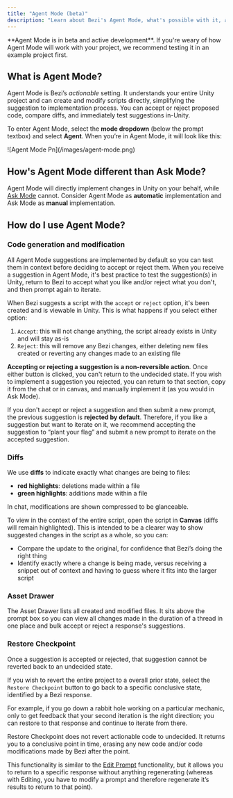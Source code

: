 ```yaml
---
title: "Agent Mode (beta)"
description: "Learn about Bezi's Agent Mode, what's possible with it, and how it differs from Ask Mode."
---
```


<Warning>
  **Agent Mode is in beta and active development**. If you're weary of how Agent Mode will work with your project, we recommend testing it in an example project first.
</Warning>

## What is Agent Mode?

Agent Mode is Bezi’s _actionable_ setting. It understands your entire Unity project and can create and modify scripts directly, simplifying the suggestion to implementation process. You can accept or reject proposed code, compare diffs, and immediately test suggestions in-Unity.

To enter Agent Mode, select the **mode dropdown** (below the prompt textbox) and select **Agent**. When you’re in Agent Mode, it will look like this:

<Frame>
  ![Agent Mode Pn](/images/agent-mode.png)
</Frame>

## How's Agent Mode different than Ask Mode?

Agent Mode will directly implement changes in Unity on your behalf, while [Ask Mode](https://docs.bezi.com/bezi/modes/ask-mode) cannot. Consider Agent Mode as **automatic** implementation and Ask Mode as **manual** implementation.

## How do I use Agent Mode?

### Code generation and modification

All Agent Mode suggestions are implemented by default so you can test them in context before deciding to accept or reject them. When you receive a suggestion in Agent Mode, it's best practice to test the suggestion(s) in Unity, return to Bezi to accept what you like and/or reject what you don't, and then prompt again to iterate.

When Bezi suggests a script with the `accept` or `reject` option, it's been created and is viewable in Unity. This is what happens if you select either option:

1. `Accept`: this will not change anything, the script already exists in Unity and will stay as-is
2. `Reject`: this will remove any Bezi changes, either deleting new files created or reverting any changes made to an existing file

**Accepting or rejecting a suggestion is a non-reversible action**. Once either button is clicked, you can't return to the undecided state. If you wish to implement a suggestion you rejected, you can return to that section, copy it from the chat or in canvas, and manually implement it (as you would in Ask Mode).

If you don't accept or reject a suggestion and then submit a new prompt, the previous suggestion is **rejected by default**. Therefore, if you like a suggestion but want to iterate on it, we recommend accepting the suggestion to “plant your flag” and submit a new prompt to iterate on the accepted suggestion.

### Diffs

We use **diffs** to indicate exactly what changes are being to files:

- **red highlights**: deletions made within a file
- **green highlights**: additions made within a file

In chat, modifications are shown compressed to be glanceable.

To view in the context of the entire script, open the script in **Canvas** (diffs will remain highlighted). This is intended to be a clearer way to show suggested changes in the script as a whole, so you can:

- Compare the update to the original, for confidence that Bezi’s doing the right thing
- Identify exactly where a change is being made, versus receiving a snippet out of context and having to guess where it fits into the larger script

### Asset Drawer

The Asset Drawer lists all created and modified files. It sits above the prompt box so you can view all changes made in the duration of a thread in one place and bulk accept or reject a response's suggestions.

### Restore Checkpoint

Once a suggestion is accepted or rejected, that suggestion cannot be reverted back to an undecided state.

If you wish to revert the entire project to a overall prior state, select the `Restore Checkpoint` button to go back to a specific conclusive state, identified by a Bezi response.

For example, if you go down a rabbit hole working on a particular mechanic, only to get feedback that your second iteration is the right direction; you can restore to that response and continue to iterate from there.

<Note>
  Restore Checkpoint does not revert actionable code to undecided. It returns you to a conclusive point in time, erasing any new code and/or code modifications made by Bezi after the point.
</Note>

This functionality is similar to the [Edit Prompt](https://docs.bezi.com/bezi/product/edit-prompts) functionality, but it allows you to return to a specific response without anything regenerating (whereas with Editing, you have to modify a prompt and therefore regenerate it’s results to return to that point). 